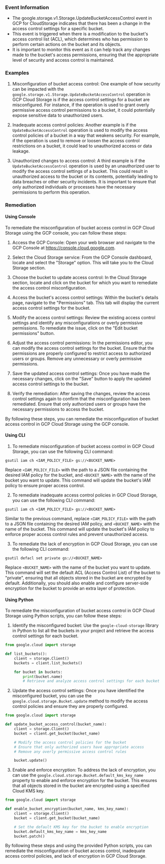 
### Event Information

- The google.storage.v1.Storage.UpdateBucketAccessControl event in GCP for CloudStorage indicates that there has been a change in the access control settings for a specific bucket.
- This event is triggered when there is a modification to the bucket's access control list (ACL), which determines who has permission to perform certain actions on the bucket and its objects.
- It is important to monitor this event as it can help track any changes made to the bucket's access permissions, ensuring that the appropriate level of security and access control is maintained.


### Examples

1. Misconfiguration of bucket access control: One example of how security can be impacted with the `google.storage.v1.Storage.UpdateBucketAccessControl` operation in GCP Cloud Storage is if the access control settings for a bucket are misconfigured. For instance, if the operation is used to grant overly permissive access control permissions to a bucket, it could potentially expose sensitive data to unauthorized users.

2. Inadequate access control policies: Another example is if the `UpdateBucketAccessControl` operation is used to modify the access control policies of a bucket in a way that weakens security. For example, if the operation is used to remove or loosen the access control restrictions on a bucket, it could lead to unauthorized access or data leakage.

3. Unauthorized changes to access control: A third example is if the `UpdateBucketAccessControl` operation is used by an unauthorized user to modify the access control settings of a bucket. This could result in unauthorized access to the bucket or its contents, potentially leading to data breaches or other security incidents. It is important to ensure that only authorized individuals or processes have the necessary permissions to perform this operation.

### Remediation

#### Using Console

To remediate the misconfiguration of bucket access control in GCP Cloud Storage using the GCP console, you can follow these steps:

1. Access the GCP Console: Open your web browser and navigate to the GCP Console at https://console.cloud.google.com.

2. Select the Cloud Storage service: From the GCP Console dashboard, locate and select the "Storage" option. This will take you to the Cloud Storage section.

3. Choose the bucket to update access control: In the Cloud Storage section, locate and click on the bucket for which you want to remediate the access control misconfiguration.

4. Access the bucket's access control settings: Within the bucket's details page, navigate to the "Permissions" tab. This tab will display the current access control settings for the bucket.

5. Modify the access control settings: Review the existing access control settings and identify any misconfigurations or overly permissive permissions. To remediate the issue, click on the "Edit bucket permissions" button.

6. Adjust the access control permissions: In the permissions editor, you can modify the access control settings for the bucket. Ensure that the permissions are properly configured to restrict access to authorized users or groups. Remove any unnecessary or overly permissive permissions.

7. Save the updated access control settings: Once you have made the necessary changes, click on the "Save" button to apply the updated access control settings to the bucket.

8. Verify the remediation: After saving the changes, review the access control settings again to confirm that the misconfiguration has been remediated. Ensure that only authorized users or groups have the necessary permissions to access the bucket.

By following these steps, you can remediate the misconfiguration of bucket access control in GCP Cloud Storage using the GCP console.

#### Using CLI

1. To remediate misconfiguration of bucket access control in GCP Cloud Storage, you can use the following CLI command:

```
gsutil iam ch <IAM_POLICY_FILE> gs://<BUCKET_NAME>
```

Replace `<IAM_POLICY_FILE>` with the path to a JSON file containing the desired IAM policy for the bucket, and `<BUCKET_NAME>` with the name of the bucket you want to update. This command will update the bucket's IAM policy to ensure proper access control.

2. To remediate inadequate access control policies in GCP Cloud Storage, you can use the following CLI command:

```
gsutil iam ch <IAM_POLICY_FILE> gs://<BUCKET_NAME>
```

Similar to the previous command, replace `<IAM_POLICY_FILE>` with the path to a JSON file containing the desired IAM policy, and `<BUCKET_NAME>` with the name of the bucket. This command will update the bucket's IAM policy to enforce proper access control rules and prevent unauthorized access.

3. To remediate the lack of encryption in GCP Cloud Storage, you can use the following CLI command:

```
gsutil defacl set private gs://<BUCKET_NAME>
```

Replace `<BUCKET_NAME>` with the name of the bucket you want to update. This command will set the default ACL (Access Control List) of the bucket to "private", ensuring that all objects stored in the bucket are encrypted by default. Additionally, you should also enable and configure server-side encryption for the bucket to provide an extra layer of protection.

#### Using Python

To remediate the misconfiguration of bucket access control in GCP Cloud Storage using Python scripts, you can follow these steps:

1. Identify the misconfigured bucket: Use the `google-cloud-storage` library in Python to list all the buckets in your project and retrieve the access control settings for each bucket.

```python
from google.cloud import storage

def list_buckets():
    client = storage.Client()
    buckets = client.list_buckets()

    for bucket in buckets:
        print(bucket.name)
        # Retrieve and analyze access control settings for each bucket
```

2. Update the access control settings: Once you have identified the misconfigured bucket, you can use the `google.cloud.storage.Bucket.update` method to modify the access control policies and ensure they are properly configured.

```python
from google.cloud import storage

def update_bucket_access_control(bucket_name):
    client = storage.Client()
    bucket = client.get_bucket(bucket_name)

    # Modify the access control policies for the bucket
    # Ensure that only authorized users have appropriate access
    # Remove any overly permissive access control rules

    bucket.update()
```

3. Enable and enforce encryption: To address the lack of encryption, you can use the `google.cloud.storage.Bucket.default_kms_key_name` property to enable and enforce encryption for the bucket. This ensures that all objects stored in the bucket are encrypted using a specified Cloud KMS key.

```python
from google.cloud import storage

def enable_bucket_encryption(bucket_name, kms_key_name):
    client = storage.Client()
    bucket = client.get_bucket(bucket_name)

    # Set the default KMS key for the bucket to enable encryption
    bucket.default_kms_key_name = kms_key_name
    bucket.patch()
```

By following these steps and using the provided Python scripts, you can remediate the misconfiguration of bucket access control, inadequate access control policies, and lack of encryption in GCP Cloud Storage.

